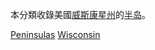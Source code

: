 {{GeoGroupTemplate}}
本分類收錄美國[[威斯康星州|威斯康星州]]的[[半岛|半岛]]。
{{Commons category|Wisconsin|威斯康星州}}

[[Category:威斯康辛州地形|Peninsulas]]
[[Category:美國各州半島|Wisconsin]]